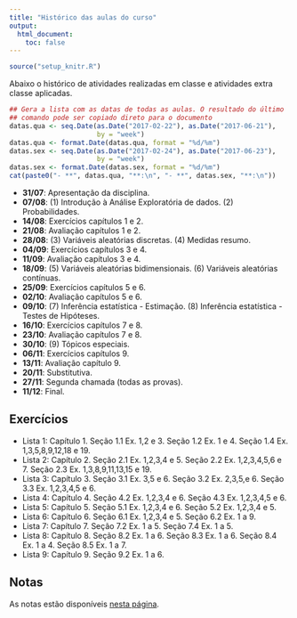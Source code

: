 ```yaml
---
title: "Histórico das aulas do curso"
output:
  html_document:
    toc: false
---
```


```r
source("setup_knitr.R")
```

Abaixo o histórico de atividades realizadas em classe e atividades extra
classe aplicadas.

```r
## Gera a lista com as datas de todas as aulas. O resultado do último
## comando pode ser copiado direto para o documento
datas.qua <- seq.Date(as.Date("2017-02-22"), as.Date("2017-06-21"),
                      by = "week")
datas.qua <- format.Date(datas.qua, format = "%d/%m")
datas.sex <- seq.Date(as.Date("2017-02-24"), as.Date("2017-06-23"),
                      by = "week")
datas.sex <- format.Date(datas.sex, format = "%d/%m")
cat(paste0("- **", datas.qua, "**:\n", "- **", datas.sex, "**:\n"))
```

- **31/07**: Apresentação da disciplina.
- **07/08**: (1) Introdução à Análise Exploratória de dados. (2) Probabilidades.
- **14/08**: Exercícios capítulos 1 e 2.
- **21/08**: Avaliação capítulos 1 e 2.
- **28/08**: (3) Variáveis aleatórias discretas. (4) Medidas resumo.
- **04/09**: Exercícios capítulos 3 e 4.
- **11/09**: Avaliação capítulos 3 e 4.
- **18/09**: (5) Variáveis aleatórias bidimensionais. (6) Variáveis aleatórias contínuas.
- **25/09**: Exercícios capítulos 5 e 6.
- **02/10**: Avaliação capítulos 5 e 6.
- **09/10**: (7) Inferência estatística - Estimação. (8) Inferência estatística - Testes de Hipóteses.
- **16/10**: Exercícios capítulos 7 e 8.
- **23/10**: Avaliação capítulos 7 e 8.
- **30/10**: (9) Tópicos especiais.
- **06/11**: Exercícios capítulos 9.
- **13/11**: Avaliação capítulo 9.
- **20/11**: Substitutiva.
- **27/11**: Segunda chamada (todas as provas).
- **11/12**: Final. 

## Exercícios

- Lista 1: Capítulo 1. Seção 1.1 Ex. 1,2 e 3. Seção 1.2 Ex. 1 e 4. Seção 1.4 Ex. 1,3,5,8,9,12,18 e 19.
- Lista 2: Capítulo 2. Seção 2.1 Ex. 1,2,3,4 e 5. Seção 2.2 Ex. 1,2,3,4,5,6 e 7. Seção 2.3 Ex. 1,3,8,9,11,13,15 e 19.
- Lista 3: Capítulo 3. Seção 3.1 Ex. 3,5 e 6. Seção 3.2 Ex. 2,3,5,e 6. Seção 3.3 Ex. 1,2,3,4,5 e 6.
- Lista 4: Capítulo 4. Seção 4.2 Ex. 1,2,3,4 e 6. Seção 4.3 Ex. 1,2,3,4,5 e 6. 
- Lista 5: Capítulo 5. Seção 5.1 Ex. 1,2,3,4 e 6. Seção 5.2 Ex. 1,2,3,4 e 5.
- Lista 6: Capítulo 6. Seção 6.1 Ex. 1,2,3,4 e 5. Seção 6.2 Ex. 1 a 9. 
- Lista 7: Capítulo 7. Seção 7.2 Ex. 1 a 5. Seção 7.4 Ex. 1 a 5.
- Lista 8: Capítulo 8. Seção 8.2 Ex. 1 a 6. Seção 8.3 Ex. 1 a 6. Seção 8.4 Ex. 1 a 4. Seção 8.5 Ex. 1 a 7.
- Lista 9: Capítulo 9. Seção 9.2 Ex. 1 a 6. 

## Notas

As notas estão disponíveis [nesta página](notas.html).
